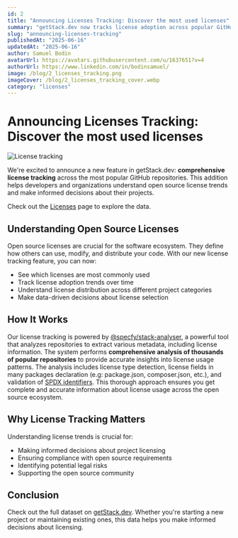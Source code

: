 ```yaml
---
id: 2
title: "Announcing Licenses Tracking: Discover the most used licenses"
summary: "getStack.dev now tracks license adoption across popular GitHub repositories. Get insights into open source license trends, updated weekly with real data from thousands of repositories."
slug: "announcing-licenses-tracking"
publishedAt: "2025-06-16"
updatedAt: "2025-06-16"
author: Samuel Bodin
avatarUrl: https://avatars.githubusercontent.com/u/1637651?v=4
authorUrl: https://www.linkedin.com/in/bodinsamuel/
image: /blog/2_licenses_tracking.png
imageCover: /blog/2_licenses_tracking_cover.webp
category: "licenses"
---
```


# Announcing Licenses Tracking: Discover the most used licenses

<img src="/blog/2_licenses_tracking.png" alt="License tracking" />

We're excited to announce a new feature in getStack.dev: **comprehensive license tracking** across the most popular GitHub repositories. This addition helps developers and organizations understand open source license trends and make informed decisions about their projects.

Check out the [Licenses](https://getstack.dev/licenses) page to explore the data.


## Understanding Open Source Licenses

Open source licenses are crucial for the software ecosystem. They define how others can use, modify, and distribute your code. With our new license tracking feature, you can now:

- See which licenses are most commonly used
- Track license adoption trends over time
- Understand license distribution across different project categories
- Make data-driven decisions about license selection

## How It Works

Our license tracking is powered by [@specfy/stack-analyser](https://github.com/specfy/stack-analyser), a powerful tool that analyzes repositories to extract various metadata, including license information. The system performs **comprehensive analysis of thousands of popular repositories** to provide accurate insights into license usage patterns. The analysis includes license type detection, license fields in many packages declaration (e.g: package.json, composer.json, etc.), and validation of [SPDX identifiers](https://spdx.org/licenses/). This thorough approach ensures you get complete and accurate information about license usage across the open source ecosystem.

## Why License Tracking Matters

Understanding license trends is crucial for:
- Making informed decisions about project licensing
- Ensuring compliance with open source requirements
- Identifying potential legal risks
- Supporting the open source community

## Conclusion

Check out the full dataset on [getStack.dev](https://getstack.dev). Whether you're starting a new project or maintaining existing ones, this data helps you make informed decisions about licensing.


